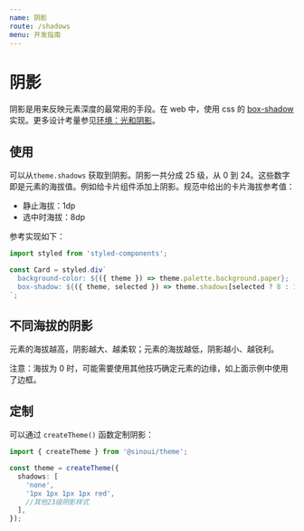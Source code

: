 ```yaml
---
name: 阴影
route: /shadows
menu: 开发指南
---
```



# 阴影

阴影是用来反映元素深度的最常用的手段。在 web 中，使用 css 的 [box-shadow](https://developer.mozilla.org/zh-CN/docs/Web/CSS/box-shadow) 实现。更多设计考量参见[环境：光和阴影](md-light-and-shadows)。

## 使用

可以从`theme.shadows` 获取到阴影。阴影一共分成 25 级，从 0 到 24。这些数字即是元素的海拔值。例如给卡片组件添加上阴影。规范中给出的卡片海拔参考值：

- 静止海拔：1dp
- 选中时海拔：8dp

参考实现如下：

```ts
import styled from 'styled-components';

const Card = styled.div`
  background-color: ${({ theme }) => theme.palette.background.paper};
  box-shadow: ${({ theme, selected }) => theme.shadows[selected ? 8 : 1]};
`;
```

## 不同海拔的阴影

元素的海拔越高，阴影越大、越柔软；元素的海拔越低，阴影越小、越锐利。

<ShadowsDemo />

注意：海拔为 0 时，可能需要使用其他技巧确定元素的边缘，如上面示例中使用了边框。

## 定制

可以通过 `createTheme()` 函数定制阴影：

```ts
import { createTheme } from '@sinoui/theme';

const theme = createTheme({
  shadows: [
    'none',
    '1px 1px 1px 1px red',
    //其他23级阴影样式
  ],
});
```
